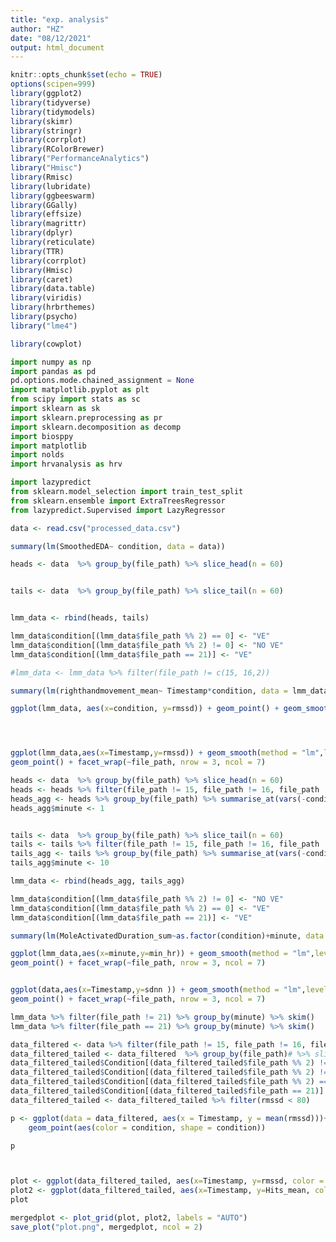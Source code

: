 ```yaml
---
title: "exp. analysis"
author: "HZ"
date: "08/12/2021"
output: html_document
---
```


```r
knitr::opts_chunk$set(echo = TRUE)
options(scipen=999)
library(ggplot2)
library(tidyverse)
library(tidymodels)
library(skimr)
library(stringr)
library(corrplot)
library(RColorBrewer)
library("PerformanceAnalytics")
library("Hmisc")
library(Rmisc)
library(lubridate)
library(ggbeeswarm)
library(GGally)
library(effsize)
library(magrittr)
library(dplyr)
library(reticulate)
library(TTR)
library(corrplot)
library(Hmisc)
library(caret)
library(data.table)
library(viridis)
library(hrbrthemes)
library(psycho)
library("lme4")

library(cowplot)

```


```python
import numpy as np
import pandas as pd
pd.options.mode.chained_assignment = None 
import matplotlib.pyplot as plt
from scipy import stats as sc
import sklearn as sk
import sklearn.preprocessing as pr
import sklearn.decomposition as decomp
import biosppy
import matplotlib
import nolds
import hrvanalysis as hrv

import lazypredict
from sklearn.model_selection import train_test_split
from sklearn.ensemble import ExtraTreesRegressor
from lazypredict.Supervised import LazyRegressor

```

```r
data <- read.csv("processed_data.csv")

summary(lm(SmoothedEDA~ condition, data = data))
```

```r
heads <- data  %>% group_by(file_path) %>% slice_head(n = 60)


tails <- data  %>% group_by(file_path) %>% slice_tail(n = 60)


lmm_data <- rbind(heads, tails)

lmm_data$condition[(lmm_data$file_path %% 2) == 0] <- "VE"
lmm_data$condition[(lmm_data$file_path %% 2) != 0] <- "NO VE"
lmm_data$condition[(lmm_data$file_path == 21)] <- "VE"

#lmm_data <- lmm_data %>% filter(file_path != c(15, 16,2))

summary(lm(righthandmovement_mean~ Timestamp*condition, data = lmm_data))

ggplot(lmm_data, aes(x=condition, y=rmssd)) + geom_point() + geom_smooth(method = "lm")




ggplot(lmm_data,aes(x=Timestamp,y=rmssd)) + geom_smooth(method = "lm",level = 0.95) + 
geom_point() + facet_wrap(~file_path, nrow = 3, ncol = 7)

```

```r
heads <- data  %>% group_by(file_path) %>% slice_head(n = 60)
heads <- heads %>% filter(file_path != 15, file_path != 16, file_path != 15, file_path != 2)
heads_agg <- heads %>% group_by(file_path) %>% summarise_at(vars(-condition, -Timestamp), funs(mean(., na.rm=TRUE)))
heads_agg$minute <- 1


tails <- data  %>% group_by(file_path) %>% slice_tail(n = 60)
tails <- tails %>% filter(file_path != 15, file_path != 16, file_path != 2)
tails_agg <- tails %>% group_by(file_path) %>% summarise_at(vars(-condition, -Timestamp), funs(mean(., na.rm=TRUE)))
tails_agg$minute <- 10

lmm_data <- rbind(heads_agg, tails_agg)

lmm_data$condition[(lmm_data$file_path %% 2) != 0] <- "NO VE"
lmm_data$condition[(lmm_data$file_path %% 2) == 0] <- "VE"
lmm_data$condition[(lmm_data$file_path == 21)] <- "VE"

summary(lm(MoleActivatedDuration_sum~as.factor(condition)+minute, data = lmm_data))

ggplot(lmm_data,aes(x=minute,y=min_hr)) + geom_smooth(method = "lm",level = 0.95) + 
geom_point() + facet_wrap(~file_path, nrow = 3, ncol = 7)


ggplot(data,aes(x=Timestamp,y=sdnn )) + geom_smooth(method = "lm",level = 0.95) + 
geom_point() + facet_wrap(~file_path, nrow = 3, ncol = 7)

```


```r
lmm_data %>% filter(file_path != 21) %>% group_by(minute) %>% skim()
lmm_data %>% filter(file_path == 21) %>% group_by(minute) %>% skim()
```

```r
data_filtered <- data %>% filter(file_path != 15, file_path != 16, file_path != 15, file_path != 2)
data_filtered_tailed <- data_filtered  %>% group_by(file_path)# %>% slice_tail(n = 30)
data_filtered_tailed$Condition[(data_filtered_tailed$file_path %% 2) != 0] <- "Mute"
data_filtered_tailed$Condition[(data_filtered_tailed$file_path %% 2) != 0] <- "Mute"
data_filtered_tailed$Condition[(data_filtered_tailed$file_path %% 2) == 0] <- "Noisy"
data_filtered_tailed$Condition[(data_filtered_tailed$file_path == 21)] <- "Noisy"
data_filtered_tailed <- data_filtered_tailed %>% filter(rmssd < 80)

p <- ggplot(data = data_filtered, aes(x = Timestamp, y = mean(rmssd)))+
    geom_point(aes(color = condition, shape = condition))

p



plot <- ggplot(data_filtered_tailed, aes(x=Timestamp, y=rmssd, color = Condition)) + geom_smooth(method="lm") + theme_minimal()+ labs(x = "Time (s)", y = "Heart Rate Variability (rmssd)") + theme(legend.position="none")
plot2 <- ggplot(data_filtered_tailed, aes(x=Timestamp, y=Hits_mean, color = Condition)) + geom_smooth(method="lm") + theme_minimal()+ labs(x = "Time (s)", y = "Average targets hit")
plot

mergedplot <- plot_grid(plot, plot2, labels = "AUTO")
save_plot("plot.png", mergedplot, ncol = 2)
```






